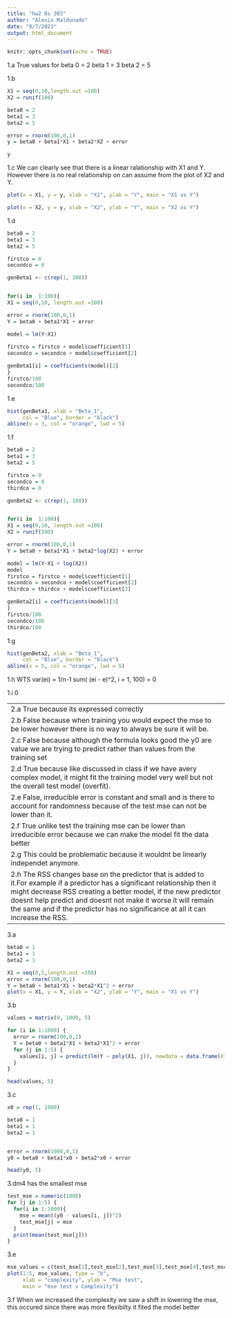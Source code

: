 ```yaml
---
title: "hw2 Ds 303"
author: "Alexis Maldonado"
date: "9/7/2023"
output: html_document
---
```


```r
knitr::opts_chunk$set(echo = TRUE)
```

1.a
True values for 
beta 0 = 2
beta 1 = 3
beta 2 = 5

1.b
```r
X1 = seq(0,10,length.out =100)
X2 = runif(100)

beta0 = 2
beta1 = 3
beta2 = 5

error = rnorm(100,0,1)
y = beta0 + beta1*X1 + beta2*X2 + error

y
```

1.c
We can clearly see that there is a linear ralationship with X1 and Y.
However there is no real relationship on can assume from the plot of X2 and Y.
```r
plot(x = X1, y = y, xlab = "X1", ylab = "Y", main = "X1 vs Y")

plot(x = X2, y = y, xlab = "X2", ylab = "Y", main = "X2 vs Y")
```

1.d
```r
beta0 = 2
beta1 = 3
beta2 = 5 

firstco = 0
secondco = 0

genBeta1 <- c(rep(1, 100))


for(i in  1:100){
X1 = seq(0,10, length.out =100)

error = rnorm(100,0,1)
Y = beta0 + beta1*X1 + error 

model = lm(Y~X1)
  
firstco = firstco + model$coefficient[1]
secondco = secondco + model$coefficient[2]

genBeta1[i] = coefficients(model)[2]
}
firstco/100
secondco/100
```

1.e
```r
hist(genBeta1, xlab = "Beta_1",
     col = "Blue", border = "black")
abline(v = 3, col = "orange", lwd = 5)
```

1.f
```r
beta0 = 2
beta1 = 3
beta2 = 5 

firstco = 0
secondco = 0
thirdco = 0

genBeta2 <- c(rep(1, 100))


for(i in  1:100){
X1 = seq(0,10, length.out =100)
X2 = runif(100)

error = rnorm(100,0,1)
Y = beta0 + beta1*X1 + beta2*log(X2) + error 

model = lm(Y~X1 + log(X2))
model
firstco = firstco + model$coefficient[1]
secondco = secondco + model$coefficient[2]
thirdco = thirdco + model$coefficient[3]

genBeta2[i] = coefficients(model)[3]
}
firstco/100
secondco/100
thirdco/100
```

1.g
```r
hist(genBeta2, xlab = "Beta_1",
     col = "Blue", border = "black")
abline(v = 5, col = "orange", lwd = 5)
```

1.h 
WTS var(ei) =  1/n-1 sum( (ei - e)^2, i = 1, 100) = 0


1.i
0

-----------------------------------------------------------------------
2.a 
True because its expressed correctly


2.b
False because when training you would expect the mse to be lower however there is no way to always be sure it will be.

2.c
False because although the formula looks good the y0 are value we are trying to predict rather than values from the training set

2.d
True because like discussed in class if we have avery complex model, it might fit the training model very well but not the overall test model (overfit).

2.e
False, irreducible error is constant and small and is there to account for randomness because of the test mse can not be lower than it.

2.f
True unlike test the training mse can be lower than irreducible error because we can make the model fit the data better

2.g
This could be problematic because it wouldnt be linearly independet anymore. 

2.h
The RSS changes base on the predictor that is added to it.For example if a predictor has a significant relationship then it might decrease RSS creating a better model, if the new predictor doesnt help predict and doesnt not make it worse it will remain the same and if the predictor has no significance at all it can increase the RSS.

-----------------------------------------------------------------------
3.a
```r
beta0 = 1
beta1 = 1
beta2 = 1

X1 = seq(0,5,length.out =100)
error = rnorm(100,0,1)
Y = beta0 + beta1*X1 + beta2*X1^2 + error 
plot(x = X1, y = Y, xlab = "X2", ylab = "Y", main = "X1 vs Y")
```

3.b
```r
values = matrix(0, 1000, 5)

for (i in 1:1000) {
  error = rnorm(100,0,1)
  Y = beta0 + beta1*X1 + beta2*X1^2 + error 
  for (j in 1:5) {
    values[i, j] = predict(lm(Y ~ poly(X1, j)), newdata = data.frame(X1 = 1))
  }
}

head(values, 5)
```

3.c
```r
x0 = rep(1, 1000)

beta0 = 1
beta1 = 1
beta2 = 1


error = rnorm(1000,0,1)
y0 = beta0 + beta1*x0 + beta2*x0 + error

head(y0, 5)
```

3.dm4 has the smallest mse
```r
test_mse = numeric(1000)
for (j in 1:5) {
  for(i in 1:1000){
    mse = mean((y0 - values[i, j])^2)
    test_mse[j] = mse
  }
  print(mean(test_mse[j]))
}

```

3.e
```r
mse_values = c(test_mse[1],test_mse[2],test_mse[3],test_mse[4],test_mse[5])
plot(1:5, mse_values, type = "b", 
     xlab = "complexity", ylab = "Mse test",
     main = "mse test v Complexity")


```

3.f
When we increased the complexity we saw a shift in lowering the mse, this occured since there was more flexibilty it fited the model better